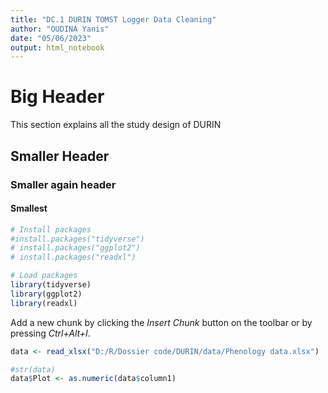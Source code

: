```yaml
---
title: "DC.1 DURIN TOMST Logger Data Cleaning"
author: "OUDINA Yanis"
date: "05/06/2023"
output: html_notebook
---
```


# Big Header
This section explains all the study design of DURIN

## Smaller Header
### Smaller again header
#### Smallest


```r
# Install packages
#install.packages("tidyverse")
# install.packages("ggplot2")
# install.packages("readxl")

# Load packages
library(tidyverse)
library(ggplot2)
library(readxl)
```

Add a new chunk by clicking the *Insert Chunk* button on the toolbar or by pressing *Ctrl+Alt+I*.

```r
data <- read_xlsx("D:/R/Dossier code/DURIN/data/Phenology data.xlsx")
```

```r
#str(data)
data$Plot <- as.numeric(data$column1)
```

